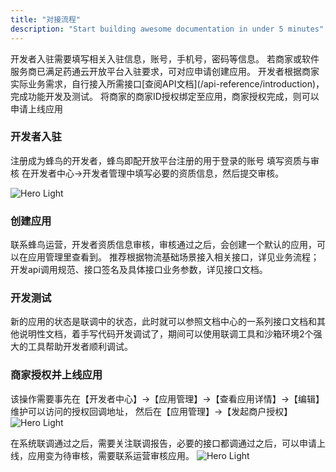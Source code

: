 ```yaml
---
title: "对接流程"
description: "Start building awesome documentation in under 5 minutes"
---
```

<CardGroup cols={2}>
  <Card title="开发者入驻" icon="square-1" href="#开发者入驻">
    开发者入驻需要填写相关入驻信息，账号，手机号，密码等信息。
  </Card>
  <Card title="创建应用" icon="square-2" href="#创建应用">
    若商家或软件服务商已满足药通云开放平台入驻要求，可对应申请创建应用。
  </Card>
  <Card title="开发测试" icon="square-3" href="#开发测试">
    开发者根据商家实际业务需求，自行接入所需接口[查阅API文档](/api-reference/introduction)，完成功能开发及测试。
  </Card>
  <Card title="商家授权并上线应用" icon="square-4" href="#商家授权并上线应用">
    将商家的商家ID授权绑定至应用，商家授权完成，则可以申请上线应用
  </Card>
</CardGroup>

### 开发者入驻

注册成为蜂鸟的开发者，蜂鸟即配开放平台注册的用于登录的账号 填写资质与审核 
在开发者中心->开发者管理中填写必要的资质信息，然后提交审核。

<img
  className="block dark:hidden"
  src="/images/hero-light.png"
  alt="Hero Light"
/>

### 创建应用

联系蜂鸟运营，开发者资质信息审核，审核通过之后，会创建一个默认的应用，可以在应用管理里查看到。
推荐根据物流基础场景接入相关接口，详见业务流程； 开发api调用规范、接口签名及具体接口业务参数，详见接口文档。

### 开发测试

新的应用的状态是联调中的状态，此时就可以参照文档中心的一系列接口文档和其他说明性文档，着手写代码开发调试了，期间可以使用联调工具和沙箱环境2个强大的工具帮助开发者顺利调试。

### 商家授权并上线应用

该操作需要事先在【开发者中心】->【应用管理】->【查看应用详情】->【编辑】维护可以访问的授权回调地址，
然后在【应用管理】->【发起商户授权】
<img
  className="block dark:hidden"
  src="/images/hero-light.png"
  alt="Hero Light"
/>

在系统联调通过之后，需要关注联调报告，必要的接口都调通过之后，可以申请上线，应用变为待审核，需要联系运营审核应用。
<img
  className="block dark:hidden"
  src="/images/hero-light.png"
  alt="Hero Light"
/>
